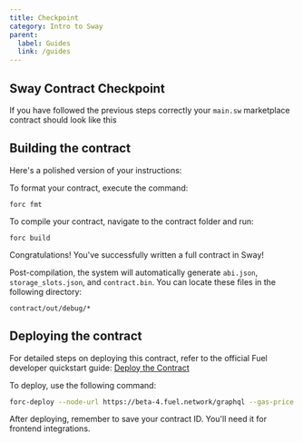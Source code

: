 ```yaml
---
title: Checkpoint
category: Intro to Sway
parent:
  label: Guides
  link: /guides
---
```


## Sway Contract Checkpoint

If you have followed the previous steps correctly your `main.sw` marketplace contract should look like this

<CodeImport
  file="../../../intro-to-sway/contract/src/main.sw"
  comment="all"
  commentType="//"
  lang="sway"
/>

## Building the contract

Here's a polished version of your instructions:

To format your contract, execute the command:
```
forc fmt
```

To compile your contract, navigate to the contract folder and run:
```
forc build
```
Congratulations! You've successfully written a full contract in Sway!

Post-compilation, the system will automatically generate `abi.json`, `storage_slots.json`, and `contract.bin`. You can locate these files in the following directory:
```
contract/out/debug/*
```

## Deploying the contract

For detailed steps on deploying this contract, refer to the official Fuel developer quickstart guide: 
[Deploy the Contract](https://fuelbook.fuel.network/master/quickstart/smart-contract.html#deploy-the-contract)

To deploy, use the following command:
```bash
forc-deploy --node-url https://beta-4.fuel.network/graphql --gas-price 1 --gas-limit 1000000
```

After deploying, remember to save your contract ID. You'll need it for frontend integrations.